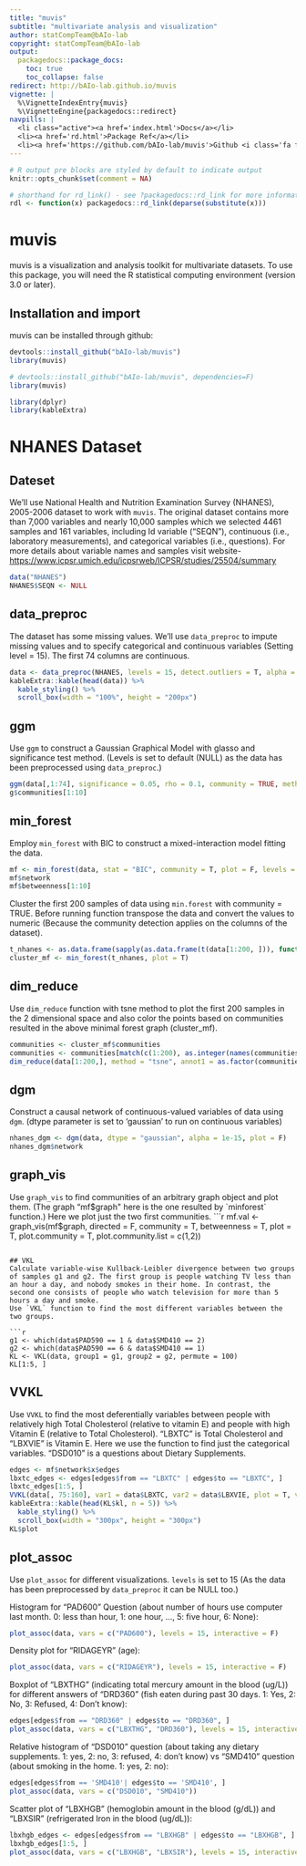 ```yaml
---
title: "muvis"
subtitle: "multivariate analysis and visualization"
author: statCompTeam@bAIo-lab
copyright: statCompTeam@bAIo-lab
output:
  packagedocs::package_docs:
    toc: true
    toc_collapse: false
redirect: http://bAIo-lab.github.io/muvis
vignette: |
  %\VignetteIndexEntry{muvis}
  %\VignetteEngine{packagedocs::redirect}
navpills: |
  <li class="active"><a href='index.html'>Docs</a></li>
  <li><a href='rd.html'>Package Ref</a></li>
  <li><a href='https://github.com/bAIo-lab/muvis'>Github <i class='fa fa-github'></i></a></li>
---
```


```r
# R output pre blocks are styled by default to indicate output
knitr::opts_chunk$set(comment = NA)

# shorthand for rd_link() - see ?packagedocs::rd_link for more information
rdl <- function(x) packagedocs::rd_link(deparse(substitute(x)))
```

# muvis

muvis is a visualization and analysis toolkit for multivariate datasets. To use this package, you 
will need the R statistical computing environment (version 3.0 or later).

## Installation and import
muvis can be installed through github:
```r
devtools::install_github("bAIo-lab/muvis")
library(muvis)
```

```r
# devtools::install_github("bAIo-lab/muvis", dependencies=F)
library(muvis)
```

```r
library(dplyr)
library(kableExtra)
```

# NHANES Dataset

## Dateset
We'll use National Health and Nutrition Examination Survey (NHANES), 2005-2006 dataset to work with `muvis`. The original dataset contains more than 7,000 variables and nearly 10,000 samples which we selected 4461 samples and 161 variables, including Id variable ("SEQN"), continuous (i.e., laboratory measurements), and categorical variables (i.e., questions). For more details about variable names and samples visit website- <https://www.icpsr.umich.edu/icpsrweb/ICPSR/studies/25504/summary>

```r
data("NHANES")
NHANES$SEQN <- NULL
```

## data_preproc
The dataset has some missing values. We'll use `data_preproc` to impute missing values and to specify categorical and continuous variables (Setting level = 15). The first 74 columns are continuous.
```r
data <- data_preproc(NHANES, levels = 15, detect.outliers = T, alpha = .4)
kableExtra::kable(head(data)) %>%
  kable_styling() %>%
  scroll_box(width = "100%", height = "200px")
```

## ggm
Use `ggm` to construct a Gaussian Graphical Model with glasso and significance test method. (Levels is set to default (NULL) as the data has been preprocessed using `data_preproc`.)
```r
ggm(data[,1:74], significance = 0.05, rho = 0.1, community = TRUE, methods = c("glasso", "sin"), plot = T, levels = NULL) -> g
g$communities[1:10]
```

## min_forest
Employ `min_forest` with BIC to construct a mixed-interaction model fitting the data.
```r
mf <- min_forest(data, stat = "BIC", community = T, plot = F, levels = NULL)
mf$network
mf$betweenness[1:10]
```
Cluster the first 200 samples of data using `min.forest` with community = TRUE. Before running function transpose the data and convert the values to numeric (Because the community detection applies on the columns of the dataset).

```r
t_nhanes <- as.data.frame(sapply(as.data.frame(t(data[1:200, ])), function(x) as.numeric(as.character(x))))
cluster_mf <- min_forest(t_nhanes, plot = T)
```

## dim_reduce
Use `dim_reduce` function with tsne method to plot the first 200 samples in the 2 dimensional space and also color the points based on communities resulted in the above minimal forest graph (cluster_mf).

```r
communities <- cluster_mf$communities
communities <- communities[match(c(1:200), as.integer(names(communities)))]
dim_reduce(data[1:200,], method = "tsne", annot1 = as.factor(communities), annot1.name = "minimal forest communities")
```

## dgm
Construct a causal network of continuous-valued variables of data using `dgm`. (dtype parameter is set to 'gaussian' to run on continuous variables)
```r
nhanes_dgm <- dgm(data, dtype = "gaussian", alpha = 1e-15, plot = F)
nhanes_dgm$network
```

## graph_vis
Use `graph_vis` to find communities of an arbitrary graph object and plot them. (The graph "mf$graph" here is the one resulted by `minforest` function.)
Here we plot just the two first communities.
```r
mf.val <- graph_vis(mf$graph, directed = F, community = T, betweenness = T, plot = T, plot.community = T, plot.community.list = c(1,2))
```

## VKL
Calculate variable-wise Kullback-Leibler divergence between two groups of samples g1 and g2. The first group is people watching TV less than an hour a day, and nobody smokes in their home. In contrast, the second one consists of people who watch television for more than 5 hours a day and smoke.
Use `VKL` function to find the most different variables between the two groups.

```r
g1 <- which(data$PAD590 == 1 & data$SMD410 == 2)
g2 <- which(data$PAD590 == 6 & data$SMD410 == 1)
KL <- VKL(data, group1 = g1, group2 = g2, permute = 100)
KL[1:5, ]
```
## VVKL
Use `VVKL` to find the most deferentially variables between people with relatively high Total Cholesterol (relative to vitamin E) and people with high Vitamin E (relative to Total Cholesterol).
"LBXTC" is Total Cholesterol and "LBXVIE" is Vitamin E. Here we use the function to find just the categorical variables.
"DSD010" is a questions about Dietary Supplements.

```r
edges <- mf$network$x$edges
lbxtc_edges <- edges[edges$from == "LBXTC" | edges$to == "LBXTC", ]
lbxtc_edges[1:5, ]
VVKL(data[, 75:160], var1 = data$LBXTC, var2 = data$LBXVIE, plot = T, var1.name = 'LBXTC', var2.name = 'LBXVIE', permute = 100, levels = NULL) -> KL
kableExtra::kable(head(KL$kl, n = 5)) %>%
  kable_styling() %>%
  scroll_box(width = "300px", height = "300px")
KL$plot
```

<!---test_pair and test_assoc --->

## plot_assoc
Use `plot_assoc` for different visualizations. 
`levels` is set to 15 (As the data has been preprocessed by `data_preproc` it can be NULL too.)

Histogram for "PAD600" Question (about number of hours use computer last month. 0: less than hour, 1: one hour, ..., 5: five hour, 6: None):
```r
plot_assoc(data, vars = c("PAD600"), levels = 15, interactive = F)
```

Density plot for "RIDAGEYR" (age):
```r
plot_assoc(data, vars = c("RIDAGEYR"), levels = 15, interactive = F)
```

Boxplot of "LBXTHG" (indicating total mercury amount in the blood (ug/L)) for different answers of "DRD360" (fish eaten during past 30 days. 1: Yes, 2: No, 3: Refused, 4: Don't know):
```r
edges[edges$from == "DRD360" | edges$to == "DRD360", ]
plot_assoc(data, vars = c("LBXTHG", "DRD360"), levels = 15, interactive = F)
```

Relative histogram of "DSD010" question (about taking any dietary supplements. 1: yes, 2: no, 3: refused, 4: don't know) vs "SMD410" question (about smoking in the home. 1: yes, 2: no):
```r
edges[edges$from == 'SMD410'| edges$to == 'SMD410', ]
plot_assoc(data, vars = c("DSD010", "SMD410"))
```

Scatter plot of "LBXHGB" (hemoglobin amount in the blood (g/dL)) and "LBXSIR" (refrigerated Iron in the blood (ug/dL)):
```r
lbxhgb_edges <- edges[edges$from == "LBXHGB" | edges$to == "LBXHGB", ]
lbxhgb_edges[1:5, ]
plot_assoc(data, vars = c("LBXHGB", "LBXSIR"), levels = 15, interactive = F)
```



